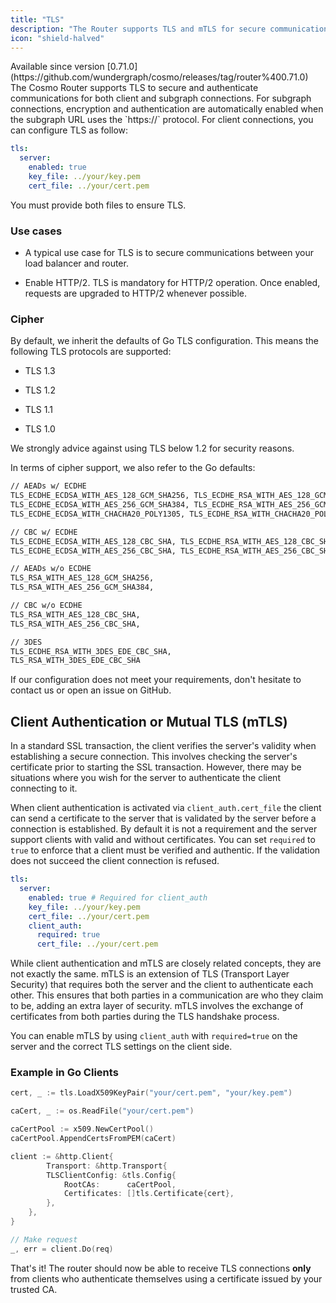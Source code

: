 ```yaml
---
title: "TLS"
description: "The Router supports TLS and mTLS for secure communication with your clients and infrastructure components like load-balancer."
icon: "shield-halved"
---
```


<Info>
  Available since version [0.71.0](https://github.com/wundergraph/cosmo/releases/tag/router%400.71.0)
</Info>
The Cosmo Router supports TLS to secure and authenticate communications for both client and subgraph connections. For subgraph connections, encryption and authentication are automatically enabled when the subgraph URL uses the `https://` protocol. For client connections, you can configure TLS as follow:


```yaml config.yaml
tls:
  server:
    enabled: true
    key_file: ../your/key.pem
    cert_file: ../your/cert.pem
```

You must provide both files to ensure TLS.

### Use cases

* A typical use case for TLS is to secure communications between your load balancer and router.

* Enable HTTP/2. TLS is mandatory for HTTP/2 operation. Once enabled, requests are upgraded to HTTP/2 whenever possible.

### Cipher

By default, we inherit the defaults of Go TLS configuration. This means the following TLS protocols are supported:

* TLS 1.3

* TLS 1.2

* TLS 1.1

* TLS 1.0

<Note>
  We strongly advice against using TLS below 1.2 for security reasons.
</Note>

In terms of cipher support, we also refer to the Go defaults:

```bash
// AEADs w/ ECDHE
TLS_ECDHE_ECDSA_WITH_AES_128_GCM_SHA256, TLS_ECDHE_RSA_WITH_AES_128_GCM_SHA256,
TLS_ECDHE_ECDSA_WITH_AES_256_GCM_SHA384, TLS_ECDHE_RSA_WITH_AES_256_GCM_SHA384,
TLS_ECDHE_ECDSA_WITH_CHACHA20_POLY1305, TLS_ECDHE_RSA_WITH_CHACHA20_POLY1305,

// CBC w/ ECDHE
TLS_ECDHE_ECDSA_WITH_AES_128_CBC_SHA, TLS_ECDHE_RSA_WITH_AES_128_CBC_SHA,
TLS_ECDHE_ECDSA_WITH_AES_256_CBC_SHA, TLS_ECDHE_RSA_WITH_AES_256_CBC_SHA,

// AEADs w/o ECDHE
TLS_RSA_WITH_AES_128_GCM_SHA256,
TLS_RSA_WITH_AES_256_GCM_SHA384,

// CBC w/o ECDHE
TLS_RSA_WITH_AES_128_CBC_SHA,
TLS_RSA_WITH_AES_256_CBC_SHA,

// 3DES
TLS_ECDHE_RSA_WITH_3DES_EDE_CBC_SHA,
TLS_RSA_WITH_3DES_EDE_CBC_SHA
```

<Info>
  If our configuration does not meet your requirements, don't hesitate to contact us or open an issue on GitHub.
</Info>

## Client Authentication or Mutual TLS (mTLS)

In a standard SSL transaction, the client verifies the server's validity when establishing a secure connection. This involves checking the server's certificate prior to starting the SSL transaction. However, there may be situations where you wish for the server to authenticate the client connecting to it.

When client authentication is activated via `client_auth.cert_file` the client can send a certificate to the server that is validated by the server before a connection is established. By default it is not a requirement and the server support clients with valid and without certificates. You can set `required` to `true` to enforce that a client must be verified and authentic. If the validation does not succeed the client connection is refused.

```yaml config.yaml
tls:
  server:
    enabled: true # Required for client_auth
    key_file: ../your/key.pem
    cert_file: ../your/cert.pem
    client_auth:
      required: true
      cert_file: ../your/cert.pem
```

While client authentication and mTLS are closely related concepts, they are not exactly the same. mTLS is an extension of TLS (Transport Layer Security) that requires both the server and the client to authenticate each other. This ensures that both parties in a communication are who they claim to be, adding an extra layer of security. mTLS involves the exchange of certificates from both parties during the TLS handshake process.

You can enable mTLS by using `client_auth` with `required=true` on the server and the correct TLS settings on the client side.

### Example in Go Clients

```go
cert, _ := tls.LoadX509KeyPair("your/cert.pem", "your/key.pem")

caCert, _ := os.ReadFile("your/cert.pem")

caCertPool := x509.NewCertPool()
caCertPool.AppendCertsFromPEM(caCert)

client := &http.Client{
		Transport: &http.Transport{
		TLSClientConfig: &tls.Config{
			RootCAs:      caCertPool,
			Certificates: []tls.Certificate{cert},
		},
	},
}

// Make request
_, err = client.Do(req)
```

That's it! The router should now be able to receive TLS connections **only** from clients who authenticate themselves using a certificate issued by your trusted CA.

